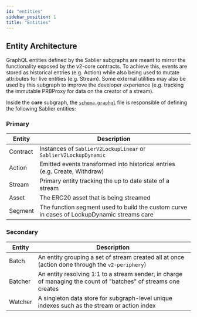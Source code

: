 ```yaml
---
id: "entities"
sidebar_position: 1
title: "Entities"
---
```


## Entity Architecture

GraphQL entities defined by the Sablier subgraphs are meant to mirror the functionality exposed by the v2-core
contracts. To achieve this, events are stored as historical entries (e.g. Action) while also being used to mutate
attributes for live entities (e.g. Stream). Some external utilities may also be used by this subgraph to improve the
developer experience (e.g. tracking the immutable PRBProxy for data on the creator of a stream).

Inside the **core** subgraph, the
[`schema.graphql`](https://github.com/sablier-labs/v2-subgraphs/blob/main/packages/core/schema.graphql) file is
responsible of defining the following Sablier entities:

### Primary

| Entity   | Description                                                                                |
| -------- | ------------------------------------------------------------------------------------------ |
| Contract | Instances of `SablierV2LockupLinear` or `SablierV2LockupDynamic`                           |
| Action   | Emitted events transformed into historical entries (e.g. Create, Withdraw)                 |
| Stream   | Primary entity tracking the up to date state of a stream                                   |
| Asset    | The ERC20 asset that is being streamed                                                     |
| Segment  | The function segment used to build the custom curve in cases of LockupDynamic streams care |

### Secondary

| Entity  | Description                                                                                                     |
| ------- | --------------------------------------------------------------------------------------------------------------- |
| Batch   | An entity grouping a set of stream created all at once (action done through the `v2-periphery`)                 |
| Batcher | An entity resolving 1:1 to a stream sender, in charge of managing the count of "batches" of streams one creates |
| Watcher | A singleton data store for subgraph-level unique indexes such as the stream or action index                     |
